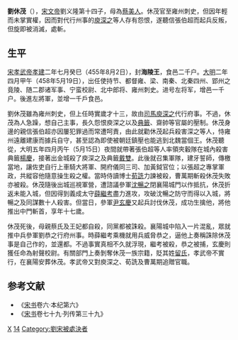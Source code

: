 '''劉休茂'''（{{bd|445年||461年|5月15日|catIdx=L}}），[[宋文帝|宋文帝]]劉义隆第十四子，母為[[蔡美人_(宋文帝)|蔡美人]]。休茂官至雍州刺史，但因年輕而未掌實權，因而對代行州事的[[庾深之|庾深之]]等人存有怨恨，遂聽信張伯超而起兵反叛，但旋即被消滅，處斬。

== 生平 ==
[[宋孝武帝|宋孝武帝]][[孝建|孝建]]二年七月癸巳（455年8月2日），封'''海陵王'''，食邑二千户。[[大明_(刘骏)|大明]]二年四月甲午（458年5月19日），出任使持节、都督雍、梁、南秦、北秦四州、郢州之竟陵、随二郡诸军事、宁蛮校尉、北中郎将、雍州刺史。进号左将军，增邑一千户。後進左將軍，並增一千戶食邑。

劉休茂雖為雍州刺史，但上任時實歲才十三，故由[[司馬|司馬]][[庾深之|庾深之]]代行府事。不過，休茂為人急躁，想自己主事，長久怨恨庾深之以及[[典籤|典籤]]、齋帥等官屬的壓制。休茂身邊的親信張伯超亦因屢犯罪過而常遭呵責，由此就勸休茂起兵殺害深之等人，恃雍州遠離建康而據兵自守，甚至認為即使被朝廷鎮壓也能逃到北魏當個王。休茂聽從，大明五年四月丙午（5月15日）夜間就帶著張伯超等人率領夾轂隊在城內殺害典籤[[楊慶|楊慶]]，接著出金城殺了庾深之及典籤[[戴雙|戴雙]]。此後就召集軍隊，建牙誓師，傳檄當地，讓佐吏自行上車騎大將軍、開府儀同三司、加黃鉞官位；以張超之專掌軍政，共縱容他隨意操生殺之權。當時侍讀博士[[荀詵|荀詵]]力諫被殺，曹萬期斬殺休茂失敗亦被殺。休茂隨後出城巡視軍營，遭諮議參軍[[沈暢之|沈暢之]]閉襄陽城門以作抵抗，休茂折返未能入城，但因得到義成太守[[薛繼考|薛繼考]]盡力進攻，攻破沈暢之防守而得以入城，將暢之及同謀數十人殺害。但當日，參軍[[尹玄慶|尹玄慶]]又起兵討伐休茂，成功生擒他，將他推出中門斬首，享年十七歲。

休茂死後，母親蔡氏及王妃都自殺，同黨都被誅殺。襄陽城中陷入一片混亂，眾就推中兵參軍劉恭之行府州事。時薛繼考乘機就用兵威脅恭之，逼他上奏稱誅除休茂事是自己作的，並還都。不過事實真相不久就浮現，繼考被殺，恭之被捕，玄慶則獲任命為射聲校尉。有關部門上奏剝奪休茂一族宗籍，貶其姓[[留氏|留氏]]，孝武帝不實行，在襄陽安葬休茂。孝武帝又對庾深之、荀詵及曹萬期追贈官職。

==参考文献 ==
*《[[宋书|宋书]]卷六·本纪第六》
*《[[宋书|宋书]]卷七十九·列传第三十九》

[[Category:刘姓|X]]
[[Category:宋文帝皇子|14]]
[[Category:劉宋被處決者|Category:劉宋被處決者]]
